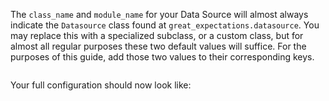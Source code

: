 The `class_name` and `module_name` for your Data Source will almost always indicate the `Datasource` class found at `great_expectations.datasource`.  You may replace this with a specialized subclass, or a custom class, but for almost all regular purposes these two default values will suffice.  For the purposes of this guide, add those two values to their corresponding keys.

```python name="version-0.17.23 datasource_configuration_class_and_module_keys"
```

Your full configuration should now look like:

```python name="version-0.17.23 datasource_configuration_post_class_and_module_keys"
```